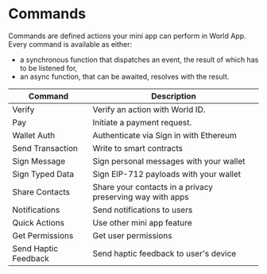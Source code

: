 
# Commands

Commands are defined actions your mini app can perform in World App. Every command is available as either:

-   a synchronous function that dispatches an event, the result of which has to be listened for,
-   an async function, that can be awaited, resolves with the result.

<table>
	<thead>
		<tr>
			<th className="p-2">Command</th>
			<th className="p-2">Description</th>
		</tr>
	</thead>
	<tbody>
		<tr>
			<td className="flex items-center p-2">Verify</td>
			<td className="p-2 align-middle">Verify an action with World ID.</td>
		</tr>
		<tr>
			<td className="p-2 align-middle">Pay</td>
			<td className="p-2 align-middle">Initiate a payment request.</td>
		</tr>
		<tr>
			<td className="flex items-center p-2">Wallet Auth</td>
			<td className="p-2 align-middle">Authenticate via Sign in with Ethereum</td>
		</tr>
		<tr>
			<td className="flex items-center p-2">Send Transaction</td>
			<td className="p-2 align-middle">Write to smart contracts</td>
		</tr>
		<tr>
			<td className="flex items-center p-2">Sign Message</td>
			<td className="p-2 align-middle">Sign personal messages with your wallet</td>
		</tr>
		<tr>
			<td className="flex items-center p-2">Sign Typed Data</td>
			<td className="p-2 align-middle">Sign EIP-712 payloads with your wallet</td>
		</tr>
		<tr>
			<td className="flex items-center p-2">Share Contacts</td>
			<td className="p-2 align-middle">Share your contacts in a privacy preserving way with apps</td>
		</tr>
		<tr>
			<td className="flex items-center p-2">Notifications</td>
			<td className="p-2 align-middle">Send notifications to users</td>
		</tr>
		<tr>
			<td className="flex items-center p-2">Quick Actions</td>
			<td className="p-2 align-middle">Use other mini app feature</td>
		</tr>
		<tr>
			<td className="flex items-center p-2">Get Permissions</td>
			<td className="p-2 align-middle">Get user permissions</td>
		</tr>
		<tr>
			<td className="flex items-center p-2">Send Haptic Feedback</td>
			<td className="p-2 align-middle">Send haptic feedback to user's device</td>
		</tr>
	</tbody>
</table>
